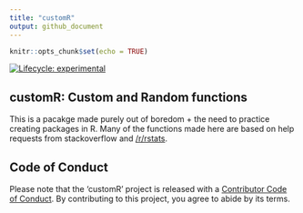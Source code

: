 ```yaml
---
title: "customR"
output: github_document
---
```


```r
knitr::opts_chunk$set(echo = TRUE)
```

<!-- badges: start -->
[![Lifecycle: experimental](https://img.shields.io/badge/lifecycle-experimental-orange.svg)](https://www.tidyverse.org/lifecycle/#experimental)
<!-- badges: end -->

## customR: Custom and Random functions

This is a pacakge made purely out of boredom + the need to practice creating packages in R. Many of the functions made here are based on help requests from stackoverflow and [/r/rstats](https://reddit.com/r/rstats).

## Code of Conduct
Please note that the 'customR' project is released with a
[Contributor Code of Conduct](CODE_OF_CONDUCT.md).
By contributing to this project, you agree to abide by its terms.
